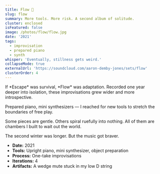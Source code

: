 ```yaml
---
title: Flow 🎵
slug: flow
summary: More tools. More risk. A second album of solitude.
cluster: enclosed
isFeatured: false
image: /photos/flow/flow.jpg
date: '2021'
tags:
  - improvisation
  - prepared piano
  - synth
whisper: 'Eventually, stillness gets weird.'
collapseMode: true
externalUrl: 'https://soundcloud.com/aaron-demby-jones/sets/flow'
clusterOrder: 4
---
```


<ProjectOverview>
If *Escape* was survival, *Flow* was adaptation.  
Recorded one year deeper into isolation, these improvisations grew wider and more introspective.

Prepared piano, mini synthesizers — I reached for new tools to stretch the boundaries of free play. 

Some pieces are gentle. Others spiral ruefully into nothing.
All of them are chambers I built to wait out the world.
</ProjectOverview>

<MediaSection title="Selected Movements">
  <MediaItem
    title="Boredom Blues"
    description="A wistful fusion of blues and classical, culminating with guarded optimism."
    soundCloudUrl="https://soundcloud.com/aaron-demby-jones/boredom-blues"
  />

  <MediaItem
    title="Lullaby"
    description="A soothing relaxation, in honor of my baby nephew."
    soundCloudUrl="https://soundcloud.com/aaron-demby-jones/lullaby"
  />
</MediaSection>

<MediaSection title="Full Suite">
  <MediaItem
    title="Flow (Full Album)"
    description="The complete Flow suite — strange music for a year no one understood."
    soundCloudUrl="https://soundcloud.com/aaron-demby-jones/sets/flow"
  />
</MediaSection>

<FieldNote>
The second winter was longer. But the music got braver.
</FieldNote>

<CollapseMetadata>
  <ul>
    <li><strong>Date:</strong> 2021</li>
    <li><strong>Tools:</strong> Upright piano, mini synthesizer, object preparation</li>
    <li><strong>Process:</strong> One-take improvisations</li>
    <li><strong>Iterations:</strong> 4</li>
    <li><strong>Artifacts:</strong> A wedge mute stuck in my low D string</li>
  </ul>
</CollapseMetadata>

<CallToAction email="aaron.demby.jones@gmail.com" />
